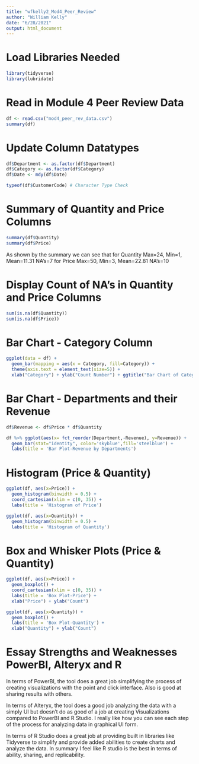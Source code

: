 ```yaml
---
title: "wfkelly2_Mod4_Peer_Review"
author: "William Kelly"
date: "6/28/2021"
output: html_document
---
```


# Load Libraries Needed
```r
library(tidyverse)
library(lubridate)
```


# Read in Module 4 Peer Review Data
```r
df <- read.csv("mod4_peer_rev_data.csv")
summary(df)
```

# Update Column Datatypes
```r
df$Department <- as.factor(df$Department)
df$Category <- as.factor(df$Category)
df$Date <- mdy(df$Date)

typeof(df$CustomerCode) # Character Type Check

```

# Summary of Quantity and Price Columns
```r
summary(df$Quantity)
summary(df$Price)
```
As shown by the summary we can see that 
for Quantity Max=24, Min=1, Mean=11.31 NA's=7
for Price Max=50, Min=3, Mean=22.81 NA's=10


# Display Count of NA's in Quantity and Price Columns
```r
sum(is.na(df$Quantity))
sum(is.na(df$Price))
```

# Bar Chart - Category Column
```r
ggplot(data = df) +
  geom_bar(mapping = aes(x = Category, fill=Category)) +
  theme(axis.text = element_text(size=5)) +
  xlab("Category") + ylab("Count Number") + ggtitle("Bar Chart of Category")
```

# Bar Chart - Departments and their Revenue
```r
df$Revenue <- df$Price * df$Quantity

df %>% ggplot(aes(x= fct_reorder(Department,-Revenue), y=Revenue)) + 
  geom_bar(stat="identity", color='skyblue',fill='steelblue') +
  labs(title = 'Bar Plot-Revenue by Departments')
```

# Histogram (Price & Quantity)
```r
ggplot(df, aes(x=Price)) + 
  geom_histogram(binwidth = 0.5) +
  coord_cartesian(xlim = c(0, 35)) +
  labs(title = 'Histogram of Price')

ggplot(df, aes(x=Quantity)) + 
  geom_histogram(binwidth = 0.5) +
  labs(title = 'Histogram of Quantity')
```

# Box and Whisker Plots (Price & Quantity)
```r
ggplot(df, aes(x=Price)) + 
  geom_boxplot() + 
  coord_cartesian(xlim = c(0, 35)) +
  labs(title = 'Box Plot-Price') +
  xlab("Price") + ylab("Count")

ggplot(df, aes(x=Quantity)) + 
  geom_boxplot() + 
  labs(title = 'Box Plot-Quantity') +
  xlab("Quantity") + ylab("Count")
```

# Essay Strengths and Weaknesses PowerBI, Alteryx and R

In terms of PowerBI, the tool does a great job simplifying the process of creating visualizations with the point and click interface. Also is good at sharing results with others.

In terms of Alteryx, the tool does a good job analyzing the data with a simply UI but doesn't do as good of a job at creating Visualizations compared to PowerBI and R Studio. I really like how you can see each step of the process for analyzing data in graphical UI form.

In terms of R Studio does a great job at providing built in libraries like Tidyverse to simplify and provide added abilities to create charts and analyze the data. In summary I feel like R studio is the best in terms of ability, sharing, and replicability. 






